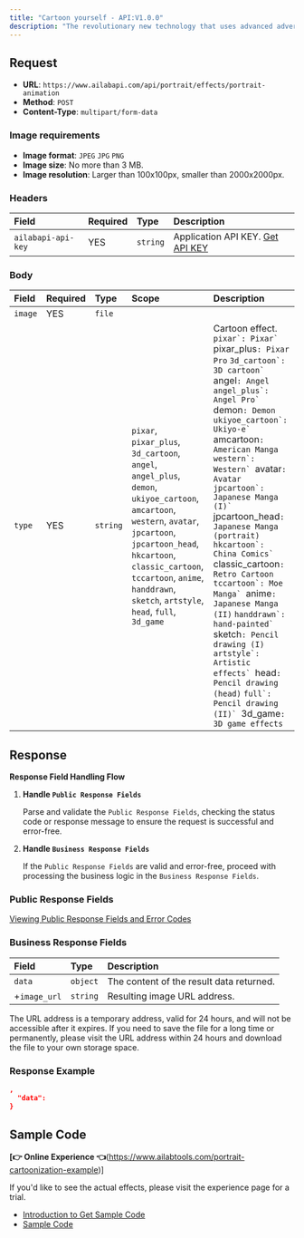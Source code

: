 ```yaml
---
title: "Cartoon yourself - API:V1.0.0"
description: "The revolutionary new technology that uses advanced adversarial generation network technology to create highly cute cartoon faces with artistic aesthetics for users. With multi-dimensional retention of user characteristics, you can get the effect of a thousand faces! Choose from a variety of cartoon effects including Pixar, 3D, angel, devil, ukiyo-e, American comic, pop, Japanese comic, Chinese comic, retro comic, moe comic, hand-drawn, pencil drawing, and art effects. With Cartoon Yourself, you can turn any picture into a cartoon and add a unique touch of art to your photos. Get creative and cartoon yourself today!"
---
```



<apiOfflineNotice />

## Request

- **URL**: `https://www.ailabapi.com/api/portrait/effects/portrait-animation`
- **Method**: `POST`
- **Content-Type**: `multipart/form-data`

### Image requirements

- **Image format**: `JPEG` `JPG` `PNG`
- **Image size**: No more than 3 MB.
- **Image resolution**: Larger than 100x100px, smaller than 2000x2000px.

### Headers

| Field              | Required | Type     | Description                                        |
|:-------------------|:---------|:---------|:---------------------------------------------------|
| `ailabapi-api-key` | YES      | `string` | Application API KEY. [Get API KEY](/doc/get-api-key) |

### Body

| Field   | Required | Type     | Scope                                                                                                                                                                                                                                                                                                                                                                                                                                                       | Description                                                                                                                                                                                                                                                                                                                                                                                                                                                                                                                                                                                                                                                                                                                                                                                               |
|:--------|:---------|:---------|:------------------------------------------------------------------------------------------------------------------------------------------------------------------------------------------------------------------------------------------------------------------------------------------------------------------------------------------------------------------------------------------------------------------------------------------------------------|:----------------------------------------------------------------------------------------------------------------------------------------------------------------------------------------------------------------------------------------------------------------------------------------------------------------------------------------------------------------------------------------------------------------------------------------------------------------------------------------------------------------------------------------------------------------------------------------------------------------------------------------------------------------------------------------------------------------------------------------------------------------------------------------------------------|
| `image` | YES      | `file`   |                                                                                                                                                                                                                                                                                                                                                                                                                                                             |                                                                                                                                                                                                                                                                                                                                                                                                                                                                                                                                                                                                                                                                                                                                                                                                           |
| `type`  | YES      | `string` | ``pixar``, ``pixar_plus``, ``3d_cartoon``, ``angel``, ``angel_plus``, ``demon``, ``ukiyoe_cartoon``, ``amcartoon``, ``western``, ``avatar``, ``jpcartoon``, ``jpcartoon_head``, ``hkcartoon``, ``classic_cartoon``, ``tccartoon``, ``anime``, ``handdrawn``, ``sketch``, ``artstyle``, ``head``, ``full``, ``3d_game`` | Cartoon effect. ``pixar`: Pixar` ``pixar_plus`: Pixar Pro` ``3d_cartoon`: 3D cartoon` ``angel`: Angel` ``angel_plus`: Angel Pro` ``demon`: Demon` ``ukiyoe_cartoon`: Ukiyo-e` ``amcartoon`: American Manga` ``western`: Western` ``avatar`: Avatar` ``jpcartoon`: Japanese Manga (I)` ``jpcartoon_head`: Japanese Manga (portrait)` ``hkcartoon`: China Comics` ``classic_cartoon`: Retro Cartoon` ``tccartoon`: Moe Manga` ``anime`: Japanese Manga (II)` ``handdrawn`: hand-painted` ``sketch`: Pencil drawing (I)` ``artstyle`: Artistic effects` ``head`: Pencil drawing (head)` ``full`: Pencil drawing (II)` ``3d_game`: 3D game effects` |

## Response

**Response Field Handling Flow**

1. **Handle `Public Response Fields`**

   Parse and validate the `Public Response Fields`, checking the status code or response message to ensure the request is successful and error-free.

2. **Handle `Business Response Fields`**

   If the `Public Response Fields` are valid and error-free, proceed with processing the business logic in the `Business Response Fields`.

### Public Response Fields

<a href="/docs/response-description" target="_blank">Viewing Public Response Fields and Error Codes</a>

### Business Response Fields

| Field        | Type     | Description                              |
|:-------------|:---------|:-----------------------------------------|
| `data`       | `object` | The content of the result data returned. |
| +`image_url` | `string` | Resulting image URL address.             |

The URL address is a temporary address, valid for 24 hours, and will not be accessible after it expires. If you need to save the file for a long time or permanently, please visit the URL address within 24 hours and download the file to your own storage space.

### Response Example

```json
,
  "data":           
}
```

## Sample Code

**[👉 Online Experience 👈**(https://www.ailabtools.com/portrait-cartoonization-example)]

If you'd like to see the actual effects, please visit the experience page for a trial.

- [Introduction to Get Sample Code](get-sample-code)
- [Sample Code][PostmanURL]

[PostmanURL]: https://documenter.getpostman.com/view/26387069/2s93JxqgHE#61918668-cec5-45d4-b462-24f51c56fc3a